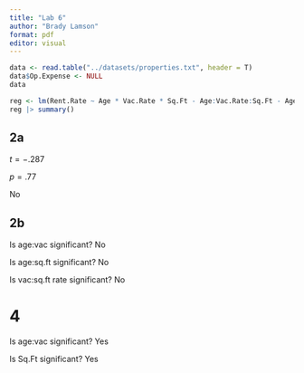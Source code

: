 ```yaml
---
title: "Lab 6"
author: "Brady Lamson"
format: pdf
editor: visual
---
```


```r
data <- read.table("../datasets/properties.txt", header = T)
data$Op.Expense <- NULL
data
```

```r
reg <- lm(Rent.Rate ~ Age * Vac.Rate * Sq.Ft - Age:Vac.Rate:Sq.Ft - Age:Sq.Ft - Vac.Rate:Sq.Ft, data = data)
reg |> summary()
```

## 2a

$t = -.287$

$p = .77$

No

## 2b

Is age:vac significant? No

Is age:sq.ft significant? No

Is vac:sq.ft rate significant? No

# 4

Is age:vac significant? Yes

Is Sq.Ft significant? Yes